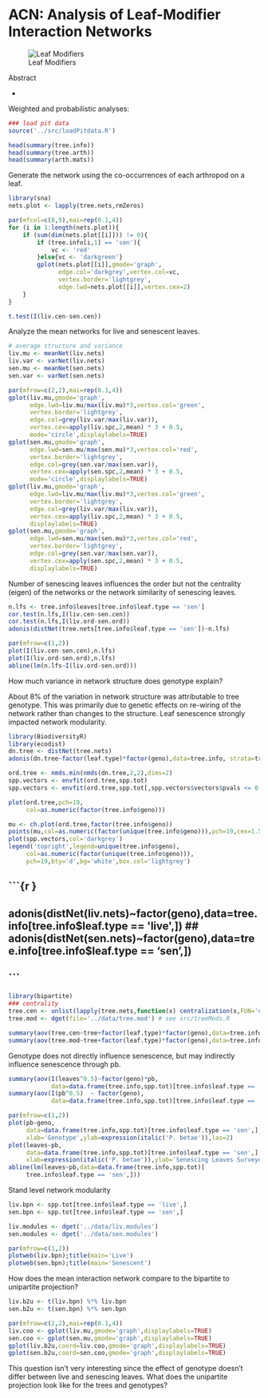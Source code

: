 # ACN: Analysis of Leaf-Modifier Interaction Networks

![Leaf Modifiers](https://uconnladybug.files.wordpress.com/2016/02/img_1658.jpg?w=510)

Abstract

- 


Weighted and probabilistic analyses:

```r

### load pit data
source('../src/loadPitdata.R')

head(summary(tree.info))
head(summary(tree.arth))
head(summary(arth.mats))

```

Generate the network using the co-occurrences of each arthropod on a leaf.

```r

library(sna)
nets.plot <- lapply(tree.nets,rmZeros)

par(mfcol=c(8,9),mai=rep(0.1,4))
for (i in 1:length(nets.plot)){
    if (sum(dim(nets.plot[[i]])) != 0){
        if (tree.info[i,1] == 'sen'){
            vc <- 'red'
        }else{vc <- 'darkgreen'}
        gplot(nets.plot[[i]],gmode='graph',
              edge.col='darkgrey',vertex.col=vc,
              vertex.border='lightgrey',
              edge.lwd=nets.plot[[i]],vertex.cex=2)
    }
}


```

```r

t.test(I(liv.cen-sen.cen))

```

Analyze the mean networks for live and senescent leaves.

```r

# average structure and variance
liv.mu <- meanNet(liv.nets)
liv.var <- varNet(liv.nets)
sen.mu <- meanNet(sen.nets)
sen.var <- varNet(sen.nets)

par(mfrow=c(2,2),mai=rep(0.1,4))
gplot(liv.mu,gmode='graph',
      edge.lwd=liv.mu/max(liv.mu)*3,vertex.col='green',
      vertex.border='lightgrey',
      edge.col=grey(liv.var/max(liv.var)),
      vertex.cex=apply(liv.spc,2,mean) * 3 + 0.5,
      mode='circle',displaylabels=TRUE)
gplot(sen.mu,gmode='graph',
      edge.lwd=sen.mu/max(sen.mu)*3,vertex.col='red',
      vertex.border='lightgrey',
      edge.col=grey(sen.var/max(sen.var)),
      vertex.cex=apply(sen.spc,2,mean) * 3 + 0.5,
      mode='circle',displaylabels=TRUE)
gplot(liv.mu,gmode='graph',
      edge.lwd=liv.mu/max(liv.mu)*3,vertex.col='green',
      vertex.border='lightgrey',
      edge.col=grey(liv.var/max(liv.var)),
      vertex.cex=apply(liv.spc,2,mean) * 3 + 0.5,
      displaylabels=TRUE)
gplot(sen.mu,gmode='graph',
      edge.lwd=sen.mu/max(sen.mu)*3,vertex.col='red',
      vertex.border='lightgrey',
      edge.col=grey(sen.var/max(sen.var)),
      vertex.cex=apply(sen.spc,2,mean) * 3 + 0.5,
      displaylabels=TRUE)

```

Number of senescing leaves influences the order but not the centrality (eigen) of the networks or the network similarity of senescing leaves.

```r

n.lfs <- tree.info$leaves[tree.info$leaf.type == 'sen']
cor.test(n.lfs,I(liv.cen-sen.cen))
cor.test(n.lfs,I(liv.ord-sen.ord))
adonis(distNet(tree.nets[tree.info$leaf.type == 'sen'])~n.lfs)

par(mfrow=c(1,2))
plot(I(liv.cen-sen.cen),n.lfs)
plot(I(liv.ord-sen.ord),n.lfs)
abline(lm(n.lfs~I(liv.ord-sen.ord)))

```

How much variance in network structure does genotype explain?

About 8\% of the variation in network structure was attributable to
tree genotype. This was primarily due to genetic effects on re-wiring of the network rather than changes to the structure. Leaf senescence strongly impacted network modularity. 

```r

library(BiodiversityR)
library(ecodist)
dn.tree <- distNet(tree.nets)
adonis(dn.tree~factor(leaf.type)*factor(geno),data=tree.info, strata=tree.info$tree)

ord.tree <- nmds.min(nmds(dn.tree,2,2),dims=2)
spp.vectors <- envfit(ord.tree,spp.tot)
spp.vectors <- envfit(ord.tree,spp.tot[,spp.vectors$vectors$pvals <= 0.05])

plot(ord.tree,pch=19,
     col=as.numeric(factor(tree.info$geno)))

mu <- ch.plot(ord.tree,factor(tree.info$geno))
points(mu,col=as.numeric(factor(unique(tree.info$geno))),pch=19,cex=1.5)
plot(spp.vectors,col='darkgrey')
legend('topright',legend=unique(tree.info$geno),
     col=as.numeric(factor(unique(tree.info$geno))),
     pch=19,bty='d',bg='white',box.col='lightgrey')

```


## ```{r }
## adonis(distNet(liv.nets)~factor(geno),data=tree.info[tree.info$leaf.type == 'live',])
## adonis(distNet(sen.nets)~factor(geno),data=tree.info[tree.info$leaf.type == 'sen',])

## ```



```r

library(bipartite)
### centrality
tree.cen <- unlist(lapply(tree.nets,function(x) centralization(x,FUN='degree')))
tree.mod <- dget(file='../data/tree.mod') # see src/treeMods.R

summary(aov(tree.cen~tree+factor(leaf.type)*factor(geno),data=tree.info))
summary(aov(tree.mod~tree+factor(leaf.type)*factor(geno),data=tree.info))

```

Genotype does not directly influence senescence, but may indirectly
influence senescence through pb.

```r

summary(aov(I(leaves^0.5)~factor(geno)*pb,
            data=data.frame(tree.info,spp.tot)[tree.info$leaf.type == 'sen',]))
summary(aov(I(pb^0.5)  ~ factor(geno),
            data=data.frame(tree.info,spp.tot)[tree.info$leaf.type == 'sen',]))

par(mfrow=c(1,2))
plot(pb~geno,
     data=data.frame(tree.info,spp.tot)[tree.info$leaf.type == 'sen',],
     xlab='Genotype',ylab=expression(italic('P. betae')),las=2)
plot(leaves~pb,
     data=data.frame(tree.info,spp.tot)[tree.info$leaf.type == 'sen',],
     xlab=expression(italic('P. betae')),ylab='Senescing Leaves Surveyed')
abline(lm(leaves~pb,data=data.frame(tree.info,spp.tot)[
     tree.info$leaf.type == 'sen',]))

```

Stand level network modularity

```r

liv.bpn <- spp.tot[tree.info$leaf.type == 'live',]
sen.bpn <- spp.tot[tree.info$leaf.type == 'sen',]

liv.modules <- dget('../data/liv.modules')
sen.modules <- dget('../data/sen.modules')

par(mfrow=c(1,2))
plotweb(liv.bpn);title(main='Live')
plotweb(sen.bpn);title(main='Senescent')

```

How does the mean interaction network compare to the bipartite to
unipartite projection?

```r
liv.b2u <- t(liv.bpn) %*% liv.bpn
sen.b2u <- t(sen.bpn) %*% sen.bpn

par(mfrow=c(2,2),mai=rep(0.1,4))
liv.coo <- gplot(liv.mu,gmode='graph',displaylabels=TRUE)
sen.coo <- gplot(sen.mu,gmode='graph',displaylabels=TRUE)
gplot(liv.b2u,coord=liv.coo,gmode='graph',displaylabels=TRUE)
gplot(sen.b2u,coord=sen.coo,gmode='graph',displaylabels=TRUE)

```


This question isn't very interesting since the effect of genotype
doesn't differ between live and senescing leaves.  What does the
unipartite projection look like for the trees and genotypes?

